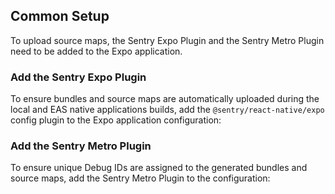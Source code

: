 ## Common Setup

To upload source maps, the Sentry Expo Plugin and the Sentry Metro Plugin need to be added to the Expo application.

### Add the Sentry Expo Plugin

To ensure bundles and source maps are automatically uploaded during the local and EAS native applications builds, add the `@sentry/react-native/expo` config plugin to the Expo application configuration:

<Include name="react-native-expo-plugin-code-snippet.mdx" />

### Add the Sentry Metro Plugin

To ensure unique Debug IDs are assigned to the generated bundles and source maps, add the Sentry Metro Plugin to the configuration:

<Include name="react-native-expo-metro-plugin-code-snippet.mdx" />
